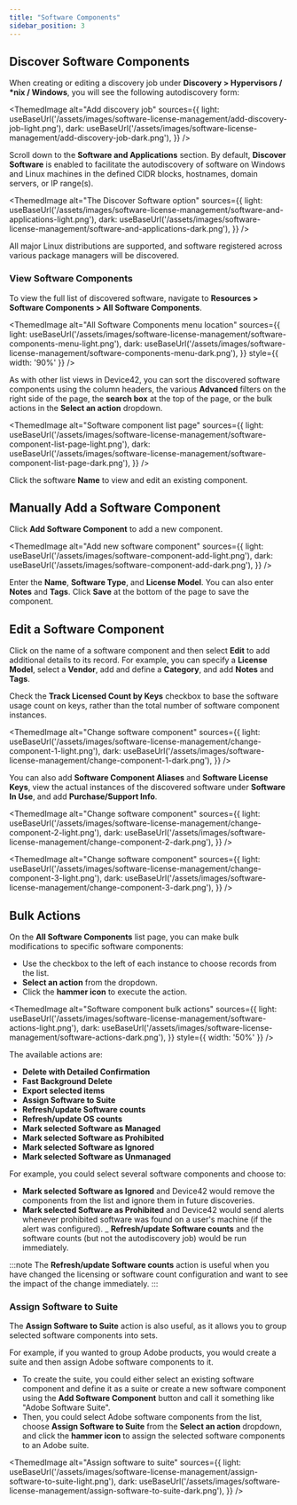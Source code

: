 ```yaml
---
title: "Software Components"
sidebar_position: 3
---
```



## Discover Software Components

When creating or editing a discovery job under **Discovery > Hypervisors / \*nix / Windows**, you will see the following autodiscovery form:

<ThemedImage
  alt="Add discovery job"
  sources={{
    light: useBaseUrl('/assets/images/software-license-management/add-discovery-job-light.png'),
    dark: useBaseUrl('/assets/images/software-license-management/add-discovery-job-dark.png'),
  }}
/>

Scroll down to the **Software and Applications** section. By default, **Discover Software** is enabled to facilitate the autodiscovery of software on Windows and Linux machines in the defined CIDR blocks, hostnames, domain servers, or IP range(s).

<ThemedImage
  alt="The Discover Software option"
  sources={{
    light: useBaseUrl('/assets/images/software-license-management/software-and-applications-light.png'),
    dark: useBaseUrl('/assets/images/software-license-management/software-and-applications-dark.png'),
  }}
/>

All major Linux distributions are supported, and software registered across various package managers will be discovered.

### View Software Components

To view the full list of discovered software, navigate to **Resources > Software Components > All Software Components**.

<ThemedImage
  alt="All Software Components menu location"
  sources={{
    light: useBaseUrl('/assets/images/software-license-management/software-components-menu-light.png'),
    dark: useBaseUrl('/assets/images/software-license-management/software-components-menu-dark.png'),
  }}
  style={{ width: '90%' }} 
/>

As with other list views in Device42, you can sort the discovered software components using the column headers, the various **Advanced** filters on the right side of the page, the **search box** at the top of the page, or the bulk actions in the **Select an action** dropdown.

<ThemedImage
  alt="Software component list page"
  sources={{
    light: useBaseUrl('/assets/images/software-license-management/software-component-list-page-light.png'),
    dark: useBaseUrl('/assets/images/software-license-management/software-component-list-page-dark.png'),
  }}
/>

Click the software **Name** to view and edit an existing component.

## Manually Add a Software Component

Click **Add Software Component** to add a new component.

<ThemedImage
  alt="Add new software component"
  sources={{
    light: useBaseUrl('/assets/images/software-component-add-light.png'),
    dark: useBaseUrl('/assets/images/software-component-add-dark.png'),
  }}
/>

Enter the **Name**, **Software Type**, and **License Model**. You can also enter **Notes** and **Tags**. Click **Save** at the bottom of the page to save the component.

## Edit a Software Component

Click on the name of a software component and then select **Edit** to add additional details to its record. For example, you can specify a **License Model**, select a **Vendor**, add and define a **Category**, and add **Notes** and **Tags**.

Check the **Track Licensed Count by Keys** checkbox to base the software usage count on keys, rather than the total number of software component instances.

<ThemedImage
  alt="Change software component"
  sources={{
    light: useBaseUrl('/assets/images/software-license-management/change-component-1-light.png'),
    dark: useBaseUrl('/assets/images/software-license-management/change-component-1-dark.png'),
  }}
/>

You can also add **Software Component Aliases** and **Software License Keys**, view the actual instances of the discovered software under **Software In Use**, and add **Purchase/Support Info**.

<ThemedImage
  alt="Change software component"
  sources={{
    light: useBaseUrl('/assets/images/software-license-management/change-component-2-light.png'),
    dark: useBaseUrl('/assets/images/software-license-management/change-component-2-dark.png'),
  }}
/>

<ThemedImage
  alt="Change software component"
  sources={{
    light: useBaseUrl('/assets/images/software-license-management/change-component-3-light.png'),
    dark: useBaseUrl('/assets/images/software-license-management/change-component-3-dark.png'),
  }}
/>

## Bulk Actions

On the **All Software Components** list page, you can make bulk modifications to specific software components:

- Use the checkbox to the left of each instance to choose records from the list.
- **Select an action** from the dropdown.
- Click the **hammer icon** to execute the action.

<ThemedImage
  alt="Software component bulk actions"
  sources={{
    light: useBaseUrl('/assets/images/software-license-management/software-actions-light.png'),
    dark: useBaseUrl('/assets/images/software-license-management/software-actions-dark.png'),
  }}
  style={{ width: '50%' }} 
/>

The available actions are:

- **Delete with Detailed Confirmation**
- **Fast Background Delete**
- **Export selected items**
- **Assign Software to Suite**
- **Refresh/update Software counts**
- **Refresh/update OS counts**
- **Mark selected Software as Managed**
- **Mark selected Software as Prohibited**
- **Mark selected Software as Ignored**
- **Mark selected Software as Unmanaged**

For example, you could select several software components and choose to:

- **Mark selected Software as Ignored** and Device42 would remove the components from the list and ignore them in future discoveries.
- **Mark selected Software as Prohibited** and Device42 would send alerts whenever prohibited software was found on a user's machine (if the alert was configured).
_ **Refresh/update Software counts** and the software counts (but not the autodiscovery job) would be run immediately.

:::note
The **Refresh/update Software counts** action is useful when you have changed the licensing or software count configuration and want to see the impact of the change immediately.
:::

### Assign Software to Suite

The **Assign Software to Suite** action is also useful, as it allows you to group selected software components into sets.

For example, if you wanted to group Adobe products, you would create a suite and then assign Adobe software components to it.

- To create the suite, you could either select an existing software component and define it as a suite or create a new software component using the **Add Software Component** button and call it something like "Adobe Software Suite".
- Then, you could select Adobe software components from the list, choose **Assign Software to Suite** from the **Select an action** dropdown, and click the **hammer icon** to assign the selected software components to an Adobe suite.

<ThemedImage
  alt="Assign software to suite"
  sources={{
    light: useBaseUrl('/assets/images/software-license-management/assign-software-to-suite-light.png'),
    dark: useBaseUrl('/assets/images/software-license-management/assign-software-to-suite-dark.png'),
  }}
/>
